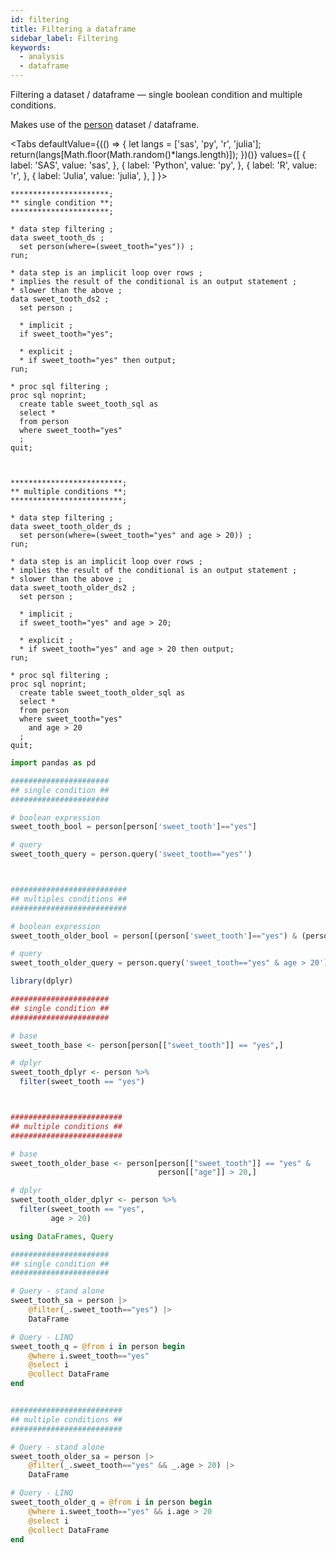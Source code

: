```yaml
---
id: filtering
title: Filtering a dataframe
sidebar_label: Filtering
keywords:
  - analysis
  - dataframe
---
```


Filtering a dataset / dataframe &mdash; single boolean condition and multiple conditions.

Makes use of the [person](../gettingstarted/rowwiseinit) dataset / dataframe.


<Tabs
  defaultValue={(() => {
    let langs = ['sas', 'py', 'r', 'julia'];
    return(langs[Math.floor(Math.random()*langs.length)]);
  })()}
  values={[
    { label: 'SAS', value: 'sas', },
    { label: 'Python', value: 'py', },
    { label: 'R', value: 'r', },
    { label: 'Julia', value: 'julia', },
  ]
}>
<TabItem value="sas">

```sas
**********************;
** single condition **;
**********************;

* data step filtering ;
data sweet_tooth_ds ;
  set person(where=(sweet_tooth="yes")) ;
run;

* data step is an implicit loop over rows ;
* implies the result of the conditional is an output statement ;
* slower than the above ;
data sweet_tooth_ds2 ;
  set person ;
  
  * implicit ;
  if sweet_tooth="yes";
  
  * explicit ;
  * if sweet_tooth="yes" then output;
run;

* proc sql filtering ;
proc sql noprint;
  create table sweet_tooth_sql as
  select *
  from person
  where sweet_tooth="yes"
  ;
quit;



*************************;
** multiple conditions **;
*************************;

* data step filtering ;
data sweet_tooth_older_ds ;
  set person(where=(sweet_tooth="yes" and age > 20)) ;
run;

* data step is an implicit loop over rows ;
* implies the result of the conditional is an output statement ;
* slower than the above ;
data sweet_tooth_older_ds2 ;
  set person ;
  
  * implicit ;
  if sweet_tooth="yes" and age > 20;
  
  * explicit ;
  * if sweet_tooth="yes" and age > 20 then output;
run;

* proc sql filtering ;
proc sql noprint;
  create table sweet_tooth_older_sql as
  select *
  from person
  where sweet_tooth="yes"
    and age > 20
  ;
quit;
```

</TabItem>
<TabItem value="py">

```py
import pandas as pd

######################
## single condition ##
######################

# boolean expression
sweet_tooth_bool = person[person['sweet_tooth']=="yes"]

# query
sweet_tooth_query = person.query('sweet_tooth=="yes"')



##########################
## multiples conditions ##
##########################

# boolean expression
sweet_tooth_older_bool = person[(person['sweet_tooth']=="yes") & (person['age'] > 20)]

# query
sweet_tooth_older_query = person.query('sweet_tooth=="yes" & age > 20')
```

</TabItem>
<TabItem value="r">

```r
library(dplyr)

######################
## single condition ##
######################

# base
sweet_tooth_base <- person[person[["sweet_tooth"]] == "yes",]

# dplyr
sweet_tooth_dplyr <- person %>%
  filter(sweet_tooth == "yes")



#########################
## multiple conditions ##
#########################

# base
sweet_tooth_older_base <- person[person[["sweet_tooth"]] == "yes" &
                                 person[["age"]] > 20,]

# dplyr
sweet_tooth_older_dplyr <- person %>%
  filter(sweet_tooth == "yes",
         age > 20)
```

</TabItem>
<TabItem value="julia">

```julia
using DataFrames, Query

######################
## single condition ##
######################

# Query - stand alone
sweet_tooth_sa = person |>
    @filter(_.sweet_tooth=="yes") |>
    DataFrame

# Query - LINQ
sweet_tooth_q = @from i in person begin
    @where i.sweet_tooth=="yes"
    @select i
    @collect DataFrame
end


#########################
## multiple conditions ##
#########################

# Query - stand alone
sweet_tooth_older_sa = person |>
    @filter(_.sweet_tooth=="yes" && _.age > 20) |>
    DataFrame

# Query - LINQ
sweet_tooth_older_q = @from i in person begin
    @where i.sweet_tooth=="yes" && i.age > 20
    @select i
    @collect DataFrame
end
```

</TabItem>
</Tabs>
